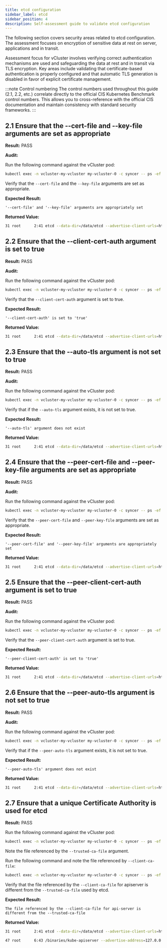 ```yaml
---
title: etcd configuration
sidebar_label: etcd
sidebar_position: 4
description: Self-assessment guide to validate etcd configuration
---
```



<!--vale off-->

The following section covers security areas related to etcd configuration. The assessment focuses on encryption of sensitive data at rest on server, applications and in transit.

Assessment focus for vCluster involves verifying correct authentication mechanisms are used and safeguarding the data at rest and in transit via TLS encryption. Key areas include validating that certificate-based authentication is properly configured and that automatic TLS generation is disabled in favor of explicit certificate management.

:::note Control numbering
The control numbers used throughout this guide (2.1, 2.2, etc.) correlate directly to the official CIS Kubernetes Benchmark control numbers. This allows you to cross-reference with the official CIS documentation and maintain consistency with standard security frameworks.
:::

## 2.1 Ensure that the --cert-file and --key-file arguments are set as appropriate

**Result:** PASS

**Audit:**

Run the following command against the vCluster pod:

```bash
kubectl exec -n vcluster-my-vcluster my-vcluster-0 -c syncer -- ps -ef | grep etcd
```

Verify that the `--cert-file` and the `--key-file` arguments are set as appropriate.

**Expected Result:**

```
'--cert-file' and '--key-file' arguments are appropriately set
```

**Returned Value:**

```bash
31 root      2:41 etcd --data-dir=/data/etcd --advertise-client-urls=https://emb-0.emb-headless.emb:2379 --initial-advertise-peer-urls=https://emb-0.emb-headless.emb:2380 --initial-cluster-token=vcluster --listen-client-urls=https://0.0.0.0:2379 --listen-metrics-urls=http://0.0.0.0:2381 --listen-peer-urls=https://0.0.0.0:2380 --name=emb-0 --heartbeat-interval=500 --election-timeout=5000 --experimental-watch-progress-notify-interval=5s --experimental-peer-skip-client-san-verification --log-level=info --snapshot-count=10000 --log-outputs=stderr --logger=zap --client-cert-auth=true --cert-file=/data/pki/etcd/server.crt --key-file=/data/pki/etcd/server.key --peer-client-cert-auth=true --peer-key-file=/data/pki/etcd/peer.key --peer-cert-file=/data/pki/etcd/peer.crt --peer-trusted-ca-file=/data/pki/etcd/ca.crt --trusted-ca-file=/data/pki/etcd/ca.crt --initial-cluster=emb-0= https://emb-0.emb-headless.emb:2380 --initial-cluster-state=new --force-new-cluster
```

## 2.2 Ensure that the --client-cert-auth argument is set to true

**Result:** PASS

**Audit:**

Run the following command against the vCluster pod:

```bash
kubectl exec -n vcluster-my-vcluster my-vcluster-0 -c syncer -- ps -ef | grep etcd
```

Verify that the `--client-cert-auth` argument is set to true.

**Expected Result:**

```
'--client-cert-auth' is set to 'true'
```

**Returned Value:**

```bash
31 root      2:41 etcd --data-dir=/data/etcd --advertise-client-urls=https://emb-0.emb-headless.emb:2379 --initial-advertise-peer-urls=https://emb-0.emb-headless.emb:2380 --initial-cluster-token=vcluster --listen-client-urls=https://0.0.0.0:2379 --listen-metrics-urls=http://0.0.0.0:2381 --listen-peer-urls=https://0.0.0.0:2380 --name=emb-0 --heartbeat-interval=500 --election-timeout=5000 --experimental-watch-progress-notify-interval=5s --experimental-peer-skip-client-san-verification --log-level=info --snapshot-count=10000 --log-outputs=stderr --logger=zap --client-cert-auth=true --cert-file=/data/pki/etcd/server.crt --key-file=/data/pki/etcd/server.key --peer-client-cert-auth=true --peer-key-file=/data/pki/etcd/peer.key --peer-cert-file=/data/pki/etcd/peer.crt --peer-trusted-ca-file=/data/pki/etcd/ca.crt --trusted-ca-file=/data/pki/etcd/ca.crt --initial-cluster=emb-0= https://emb-0.emb-headless.emb:2380 --initial-cluster-state=new --force-new-cluster
```

## 2.3 Ensure that the --auto-tls argument is not set to true

**Result:** PASS

**Audit:**

Run the following command against the vCluster pod:

```bash
kubectl exec -n vcluster-my-vcluster my-vcluster-0 -c syncer -- ps -ef | grep etcd
```

Verify that if the `--auto-tls` argument exists, it is not set to true.

**Expected Result:**

```
'--auto-tls' argument does not exist
```

**Returned Value:**

```bash
31 root      2:41 etcd --data-dir=/data/etcd --advertise-client-urls=https://emb-0.emb-headless.emb:2379 --initial-advertise-peer-urls=https://emb-0.emb-headless.emb:2380 --initial-cluster-token=vcluster --listen-client-urls=https://0.0.0.0:2379 --listen-metrics-urls=http://0.0.0.0:2381 --listen-peer-urls=https://0.0.0.0:2380 --name=emb-0 --heartbeat-interval=500 --election-timeout=5000 --experimental-watch-progress-notify-interval=5s --experimental-peer-skip-client-san-verification --log-level=info --snapshot-count=10000 --log-outputs=stderr --logger=zap --client-cert-auth=true --cert-file=/data/pki/etcd/server.crt --key-file=/data/pki/etcd/server.key --peer-client-cert-auth=true --peer-key-file=/data/pki/etcd/peer.key --peer-cert-file=/data/pki/etcd/peer.crt --peer-trusted-ca-file=/data/pki/etcd/ca.crt --trusted-ca-file=/data/pki/etcd/ca.crt --initial-cluster=emb-0= https://emb-0.emb-headless.emb:2380 --initial-cluster-state=new --force-new-cluster
```

## 2.4 Ensure that the --peer-cert-file and --peer-key-file arguments are set as appropriate

**Result:** PASS

**Audit:**

Run the following command against the vCluster pod:

```bash
kubectl exec -n vcluster-my-vcluster my-vcluster-0 -c syncer -- ps -ef | grep etcd
```

Verify that the `--peer-cert-file` and `--peer-key-file` arguments are set as appropriate.

**Expected Result:**

```
'--peer-cert-file' and '--peer-key-file' arguments are appropriately set
```

**Returned Value:**

```bash
31 root      2:41 etcd --data-dir=/data/etcd --advertise-client-urls=https://emb-0.emb-headless.emb:2379 --initial-advertise-peer-urls=https://emb-0.emb-headless.emb:2380 --initial-cluster-token=vcluster --listen-client-urls=https://0.0.0.0:2379 --listen-metrics-urls=http://0.0.0.0:2381 --listen-peer-urls=https://0.0.0.0:2380 --name=emb-0 --heartbeat-interval=500 --election-timeout=5000 --experimental-watch-progress-notify-interval=5s --experimental-peer-skip-client-san-verification --log-level=info --snapshot-count=10000 --log-outputs=stderr --logger=zap --client-cert-auth=true --cert-file=/data/pki/etcd/server.crt --key-file=/data/pki/etcd/server.key --peer-client-cert-auth=true --peer-key-file=/data/pki/etcd/peer.key --peer-cert-file=/data/pki/etcd/peer.crt --peer-trusted-ca-file=/data/pki/etcd/ca.crt --trusted-ca-file=/data/pki/etcd/ca.crt --initial-cluster=emb-0= https://emb-0.emb-headless.emb:2380 --initial-cluster-state=new --force-new-cluster
```

## 2.5 Ensure that the --peer-client-cert-auth argument is set to true

**Result:** PASS

**Audit:**

Run the following command against the vCluster pod:

```bash
kubectl exec -n vcluster-my-vcluster my-vcluster-0 -c syncer -- ps -ef | grep etcd
```

Verify that the `--peer-client-cert-auth` argument is set to true.

**Expected Result:**

```
'--peer-client-cert-auth' is set to 'true'
```

**Returned Value:**

```bash
31 root      2:41 etcd --data-dir=/data/etcd --advertise-client-urls=https://emb-0.emb-headless.emb:2379 --initial-advertise-peer-urls=https://emb-0.emb-headless.emb:2380 --initial-cluster-token=vcluster --listen-client-urls=https://0.0.0.0:2379 --listen-metrics-urls=http://0.0.0.0:2381 --listen-peer-urls=https://0.0.0.0:2380 --name=emb-0 --heartbeat-interval=500 --election-timeout=5000 --experimental-watch-progress-notify-interval=5s --experimental-peer-skip-client-san-verification --log-level=info --snapshot-count=10000 --log-outputs=stderr --logger=zap --client-cert-auth=true --cert-file=/data/pki/etcd/server.crt --key-file=/data/pki/etcd/server.key --peer-client-cert-auth=true --peer-key-file=/data/pki/etcd/peer.key --peer-cert-file=/data/pki/etcd/peer.crt --peer-trusted-ca-file=/data/pki/etcd/ca.crt --trusted-ca-file=/data/pki/etcd/ca.crt --initial-cluster=emb-0= https://emb-0.emb-headless.emb:2380 --initial-cluster-state=new --force-new-cluster
```

## 2.6 Ensure that the --peer-auto-tls argument is not set to true

**Result:** PASS

**Audit:**

Run the following command against the vCluster pod:

```bash
kubectl exec -n vcluster-my-vcluster my-vcluster-0 -c syncer -- ps -ef | grep etcd
```

Verify that if the `--peer-auto-tls` argument exists, it is not set to true.

**Expected Result:**

```
'--peer-auto-tls' argument does not exist
```

**Returned Value:**
```bash
31 root      2:41 etcd --data-dir=/data/etcd --advertise-client-urls=https://emb-0.emb-headless.emb:2379 --initial-advertise-peer-urls=https://emb-0.emb-headless.emb:2380 --initial-cluster-token=vcluster --listen-client-urls=https://0.0.0.0:2379 --listen-metrics-urls=http://0.0.0.0:2381 --listen-peer-urls=https://0.0.0.0:2380 --name=emb-0 --heartbeat-interval=500 --election-timeout=5000 --experimental-watch-progress-notify-interval=5s --experimental-peer-skip-client-san-verification --log-level=info --snapshot-count=10000 --log-outputs=stderr --logger=zap --client-cert-auth=true --cert-file=/data/pki/etcd/server.crt --key-file=/data/pki/etcd/server.key --peer-client-cert-auth=true --peer-key-file=/data/pki/etcd/peer.key --peer-cert-file=/data/pki/etcd/peer.crt --peer-trusted-ca-file=/data/pki/etcd/ca.crt --trusted-ca-file=/data/pki/etcd/ca.crt --initial-cluster=emb-0= https://emb-0.emb-headless.emb:2380 --initial-cluster-state=new --force-new-cluster
```

## 2.7 Ensure that a unique Certificate Authority is used for etcd

**Result:** PASS

<Flow>
<Step>

Run the following command against the vCluster pod:

```bash
kubectl exec -n vcluster-my-vcluster my-vcluster-0 -c syncer -- ps -ef | grep etcd
```

Note the file referenced by the `--trusted-ca-file` argument.

</Step>
<Step>

Run the following command and note the file referenced by `--client-ca-file`:

```bash
kubectl exec -n vcluster-my-vcluster my-vcluster-0 -c syncer -- ps -ef | grep kube-apiserver
```

</Step>
<Step>

Verify that the file referenced by the `--client-ca-file` for apiserver is different from the `--trusted-ca-file` used by etcd.

</Step>
</Flow>

**Expected Result:**

```
The file referenced by the --client-ca-file for api-server is different from the --trusted-ca-file
```

**Returned Value:**

```bash
31 root      2:41 etcd --data-dir=/data/etcd --advertise-client-urls=https://emb-0.emb-headless.emb:2379 --initial-advertise-peer-urls=https://emb-0.emb-headless.emb:2380 --initial-cluster-token=vcluster --listen-client-urls=https://0.0.0.0:2379 --listen-metrics-urls=http://0.0.0.0:2381 --listen-peer-urls=https://0.0.0.0:2380 --name=emb-0 --heartbeat-interval=500 --election-timeout=5000 --experimental-watch-progress-notify-interval=5s --experimental-peer-skip-client-san-verification --log-level=info --snapshot-count=10000 --log-outputs=stderr --logger=zap --client-cert-auth=true --cert-file=/data/pki/etcd/server.crt --key-file=/data/pki/etcd/server.key --peer-client-cert-auth=true --peer-key-file=/data/pki/etcd/peer.key --peer-cert-file=/data/pki/etcd/peer.crt --peer-trusted-ca-file=/data/pki/etcd/ca.crt --trusted-ca-file=/data/pki/etcd/ca.crt --initial-cluster=emb-0= https://emb-0.emb-headless.emb:2380 --initial-cluster-state=new --force-new-cluster
```

```bash
47 root      6:43 /binaries/kube-apiserver --advertise-address=127.0.0.1 --service-cluster-ip-range=10.96.0.0/16 --bind-address=127.0.0.1 --allow-privileged=true --authorization-mode=RBAC --client-ca-file=/data/pki/client-ca.crt --enable-bootstrap-token-auth=true --etcd-servers=https://127.0.0.1:2379 --etcd-cafile=/data/pki/etcd/ca.crt --etcd-certfile=/data/pki/apiserver-etcd-client.crt --etcd-keyfile=/data/pki/apiserver-etcd-client.key --proxy-client-cert-file=/data/pki/front-proxy-client.crt --proxy-client-key-file=/data/pki/front-proxy-client.key --requestheader-allowed-names=front-proxy-client --requestheader-client-ca-file=/data/pki/front-proxy-ca.crt --requestheader-extra-headers-prefix=X-Remote-Extra- --requestheader-group-headers=X-Remote-Group --requestheader-username-headers=X-Remote-User --secure-port=6443 --service-account-issuer= https://kubernetes.default.svc.cluster.local --service-account-key-file=/data/pki/sa.pub --service-account-signing-key-file=/data/pki/sa.key --tls-cert-file=/data/pki/apiserver.crt --tls-private-key-file= /data/pki/apiserver.key --endpoint-reconciler-type=none --profiling=false
```